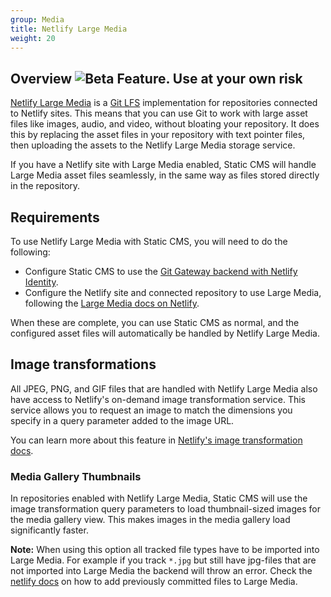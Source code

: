 ```yaml
---
group: Media
title: Netlify Large Media
weight: 20
---
```


## Overview <img src="https://img.shields.io/badge/-Beta%20Feature-blue" alt="Beta Feature. Use at your own risk" title="Beta Feature. Use at your own risk" />

[Netlify Large Media](https://www.netlify.com/features/large-media/) is a [Git LFS](https://git-lfs.github.com/) implementation for repositories connected to Netlify sites. This means that you can use Git to work with large asset files like images, audio, and video, without bloating your repository. It does this by replacing the asset files in your repository with text pointer files, then uploading the assets to the Netlify Large Media storage service.

If you have a Netlify site with Large Media enabled, Static CMS will handle Large Media asset files seamlessly, in the same way as files stored directly in the repository.

## Requirements

To use Netlify Large Media with Static CMS, you will need to do the following:

- Configure Static CMS to use the [Git Gateway backend with Netlify Identity](/docs/git-gateway-backend).
- Configure the Netlify site and connected repository to use Large Media, following the [Large Media docs on Netlify](https://www.netlify.com/docs/large-media/).

When these are complete, you can use Static CMS as normal, and the configured asset files will automatically be handled by Netlify Large Media.

## Image transformations

All JPEG, PNG, and GIF files that are handled with Netlify Large Media also have access to Netlify's on-demand image transformation service. This service allows you to request an image to match the dimensions you specify in a query parameter added to the image URL.

You can learn more about this feature in [Netlify's image transformation docs](https://www.netlify.com/docs/image-transformation/).

### Media Gallery Thumbnails

In repositories enabled with Netlify Large Media, Static CMS will use the image transformation query parameters to load thumbnail-sized images for the media gallery view. This makes images in the media gallery load significantly faster.

**Note:** When using this option all tracked file types have to be imported into Large Media. For example if you track `*.jpg` but still have jpg-files that are not imported into Large Media the backend will throw an error. Check the [netlify docs](https://docs.netlify.com/large-media/setup/#migrate-files-from-git-history) on how to add previously committed files to Large Media.
